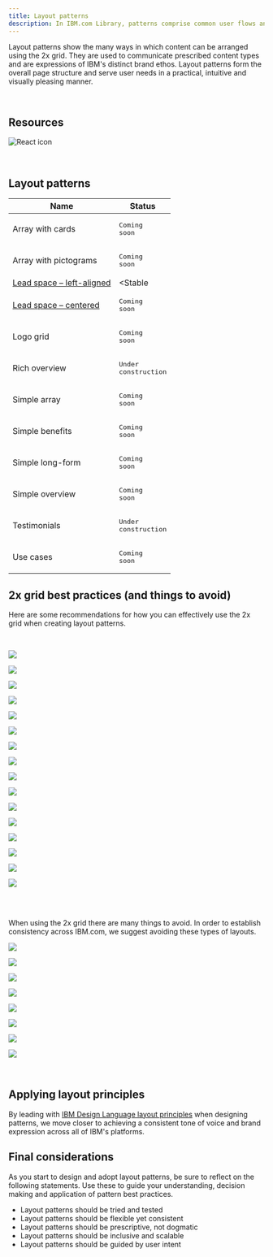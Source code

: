 ```yaml
---
title: Layout patterns
description: In IBM.com Library, patterns comprise common user flows and scenarios which are too complex or too universal to be encapsulated in a single component.
---
```


<PageDescription>

Layout patterns show the many ways in which content can be arranged using the 2x grid. They are used to communicate prescribed content types and are expressions of IBM's distinct brand ethos. Layout patterns form the overall page structure and serve user needs in a practical, intuitive and visually pleasing manner.

</PageDescription>

<br />

## Resources

<Row className="resource-card-group">
<Column colMd={4} colLg={4} noGutterSm>
    <ResourceCard
      subTitle="IBM.com Pattern React Storybook (experimental)"
      aspectRatio="2:1"
      actionIcon="arrowRight"
      href="https://ibmdotcom-patterns-react-experimental.netlify.com/?path=/story/*"
      >

![React icon](../../images/icon/react-icon.svg)
 
</ResourceCard>
</Column>
</Row>

<br/>

## Layout patterns

| Name              | Status                                                                                                             |
 | ---------------------------------------------- | ------------------------------------------------------------------------------------------------------------ |
| Array with cards     | <span class="bx--tag bx--tag--purple"><pre>Coming soon</pre></span> |
| Array with pictograms | <span class="bx--tag bx--tag--purple"><pre>Coming soon</pre></span> |
| [Lead space – left-aligned](/patterns/leadspace) | <span class="bx--tag bx--tag--green"><Stable</pre></span> |
| [Lead space – centered](/patterns/leadspace) | <span class="bx--tag bx--tag--purple"><pre>Coming soon</pre></span> |
| Logo grid | <span class="bx--tag bx--tag--purple"><pre>Coming soon</pre></span> |
| Rich overview | <span class="bx--tag bx--tag--cool-gray"><pre>Under construction</pre></span> |
| Simple array | <span class="bx--tag bx--tag--purple"><pre>Coming soon</pre></span> |
| Simple benefits | <span class="bx--tag bx--tag--purple"><pre>Coming soon</pre></span> |
| Simple long-form | <span class="bx--tag bx--tag--purple"><pre>Coming soon</pre></span> |
| Simple overview | <span class="bx--tag bx--tag--purple"><pre>Coming soon</pre></span> |
| Testimonials | <span class="bx--tag bx--tag--cool-gray"><pre>Under construction</pre></span> |
| Use cases | <span class="bx--tag bx--tag--purple"><pre>Coming soon</pre></span> |


## 2x grid best practices (and things to avoid)
Here are some recommendations for how you can effectively use the 2x grid when creating layout patterns.

<br/>

<Row>
<Column colMd={4} colLg={4} >
  <DoDontExample type="do" >

![](../../images/pattern/overview/layout-grid-recommend-1.jpg)

  </DoDontExample>
</Column>  
<Column colMd={4} colLg={4}>
  <DoDontExample type="do" >

![](../../images/pattern/overview/layout-grid-recommend-2.jpg)

  </DoDontExample>
</Column>
</Row>

<Row>
<Column colMd={4} colLg={4} >
  <DoDontExample type="do" >

![](../../images/pattern/overview/layout-grid-recommend-3.jpg)

  </DoDontExample>
</Column>  
<Column colMd={4} colLg={4}>
  <DoDontExample type="do" >

![](../../images/pattern/overview/layout-grid-recommend-4.jpg)

  </DoDontExample>
</Column>
</Row>

<Row>
<Column colMd={4} colLg={4} >
  <DoDontExample type="do" >

![](../../images/pattern/overview/layout-grid-recommend-5.jpg)

  </DoDontExample>
</Column>  
<Column colMd={4} colLg={4}>
  <DoDontExample type="do" >

![](../../images/pattern/overview/layout-grid-recommend-6.jpg)

  </DoDontExample>
</Column>
</Row>

<Row>
<Column colMd={4} colLg={4} >
  <DoDontExample type="do" >

![](../../images/pattern/overview/layout-grid-recommend-7.jpg)

  </DoDontExample>
</Column>  
<Column colMd={4} colLg={4}>
  <DoDontExample type="do" >

![](../../images/pattern/overview/layout-grid-recommend-8.jpg)

  </DoDontExample>
</Column>
</Row>

<Row>
<Column colMd={4} colLg={4} >
  <DoDontExample type="do" >

![](../../images/pattern/overview/layout-grid-recommend-9.jpg)

  </DoDontExample>
</Column>  
<Column colMd={4} colLg={4}>
  <DoDontExample type="do" >

![](../../images/pattern/overview/layout-grid-recommend-10.jpg)

  </DoDontExample>
</Column>
</Row>

<Row>
<Column colMd={4} colLg={4} >
  <DoDontExample type="do" >

![](../../images/pattern/overview/layout-grid-recommend-11.jpg)

  </DoDontExample>
</Column>  
<Column colMd={4} colLg={4}>
  <DoDontExample type="do" >

![](../../images/pattern/overview/layout-grid-recommend-12.jpg)

  </DoDontExample>
</Column>
</Row>


<Row>
<Column colMd={4} colLg={4} >
  <DoDontExample type="do" >

![](../../images/pattern/overview/layout-grid-recommend-13.jpg)

  </DoDontExample>
</Column>  
<Column colMd={4} colLg={4}>
  <DoDontExample type="do" >

![](../../images/pattern/overview/layout-grid-recommend-14.jpg)

  </DoDontExample>
</Column>
</Row>

<Row>
<Column colMd={4} colLg={4} >
  <DoDontExample type="do" >

![](../../images/pattern/overview/layout-grid-recommend-15.jpg)

  </DoDontExample>
</Column>  
<Column colMd={4} colLg={4}>
  <DoDontExample type="do" >

![](../../images/pattern/overview/layout-grid-recommend-16.jpg)

  </DoDontExample>
</Column>
</Row>

<br/>

<br/>

When using the 2x grid there are many things to avoid. In order to establish consistency across IBM.com, we suggest avoiding these types of layouts.

<Row>
<Column colMd={4} colLg={4} >
  <DoDontExample >

![](../../images/pattern/overview/layout-grid-avoid-1.png)

  </DoDontExample>
</Column>  
<Column colMd={4} colLg={4}>
  <DoDontExample >

![](../../images/pattern/overview/layout-grid-avoid-2.png)

  </DoDontExample>
</Column>
</Row>

<Row>
<Column colMd={4} colLg={4} >
  <DoDontExample  >

![](../../images/pattern/overview/layout-grid-avoid-3.png)

  </DoDontExample>
</Column>  
<Column colMd={4} colLg={4}>
  <DoDontExample >

![](../../images/pattern/overview/layout-grid-avoid-4.png)

  </DoDontExample>
</Column>
</Row>

<Row>
<Column colMd={4} colLg={4} >
  <DoDontExample >

![](../../images/pattern/overview/layout-grid-avoid-5.png)

  </DoDontExample>
</Column>  
<Column colMd={4} colLg={4}>
  <DoDontExample >

![](../../images/pattern/overview/layout-grid-avoid-6.png)

  </DoDontExample>
</Column>
</Row>

<Row>
<Column colMd={4} colLg={4} >
  <DoDontExample >

![](../../images/pattern/overview/layout-grid-avoid-7.png)

  </DoDontExample>
</Column>  
<Column colMd={4} colLg={4}>
  <DoDontExample >

![](../../images/pattern/overview/layout-grid-avoid-8.png)

  </DoDontExample>
</Column>
</Row>

<br/>

## Applying layout principles

By leading with [IBM Design Language layout principles](https://www.ibm.com/design/language/layout/overview/) when designing patterns, we move closer to achieving a consistent tone of voice and brand expression across all of IBM's platforms. 

## Final considerations

As you start to design and adopt layout patterns, be sure to reflect on the following statements. Use these to guide your understanding, decision making and application of pattern best practices.
<br/>

* Layout patterns should be tried and tested
* Layout patterns should be flexible yet consistent
* Layout patterns should be prescriptive, not dogmatic
* Layout patterns should be inclusive and scalable
* Layout patterns should be guided by user intent

